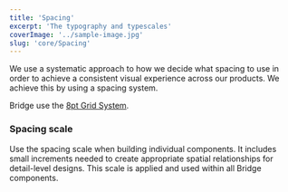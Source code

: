 ```yaml
---
title: 'Spacing'
excerpt: 'The typography and typescales'
coverImage: '../sample-image.jpg'
slug: 'core/Spacing'
---
```


We use a systematic approach to how we decide what spacing to use in order to achieve a consistent visual experience across our products.
We achieve this by using a spacing system.

Bridge use the [8pt Grid System](https://medium.com/swlh/the-comprehensive-8pt-grid-guide-aa16ff402179).

### Spacing scale

Use the spacing scale when building individual components. It includes small increments needed to create appropriate spatial relationships for detail-level designs. This scale is applied and used within all Bridge components.

<Spacing />
